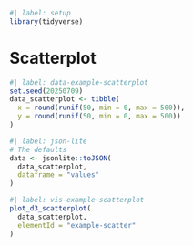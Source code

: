 ```r
#| label: setup
library(tidyverse)
```

# Scatterplot

```r
#| label: data-example-scatterplot
set.seed(20250709)
data_scatterplot <- tibble(
  x = round(runif(50, min = 0, max = 500)),
  y = round(runif(50, min = 0, max = 500))
)
```

```r
#| label: json-lite
# The defaults
data <- jsonlite::toJSON(
  data_scatterplot,
  dataframe = "values"
)
```

```r
#| label: vis-example-scatterplot
plot_d3_scatterplot(
  data_scatterplot,
  elementId = "example-scatter"
)
```
